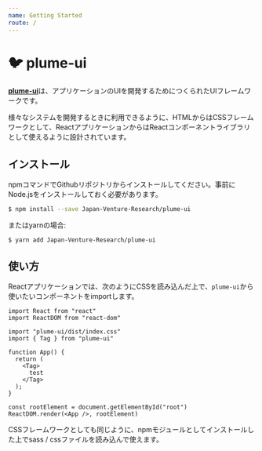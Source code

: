 ```yaml
---
name: Getting Started
route: /
---
```


# 🐦 plume-ui

[**plume-ui**](https://github.com/Japan-Venture-Research/plume-ui)は、アプリケーションのUIを開発するためにつくられたUIフレームワークです。  

様々なシステムを開発するときに利用できるように、HTMLからはCSSフレームワークとして、ReactアプリケーションからはReactコンポーネントライブラリとして使えるように設計されています。

## インストール

npmコマンドでGithubリポジトリからインストールしてください。事前にNode.jsをインストールしておく必要があります。

```bash
$ npm install --save Japan-Venture-Research/plume-ui
```

またはyarnの場合:

```
$ yarn add Japan-Venture-Research/plume-ui
```

## 使い方

Reactアプリケーションでは、次のようにCSSを読み込んだ上で、`plume-ui`から使いたいコンポーネントをimportします。

```tsx
import React from "react"
import ReactDOM from "react-dom"

import "plume-ui/dist/index.css"
import { Tag } from "plume-ui"

function App() {
  return (
    <Tag>
      test
    </Tag>
  );
}

const rootElement = document.getElementById("root")
ReactDOM.render(<App />, rootElement)
```

CSSフレームワークとしても同じように、npmモジュールとしてインストールした上でsass / cssファイルを読み込んで使えます。

